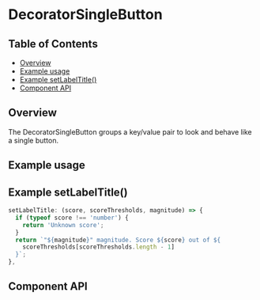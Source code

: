
# DecoratorSingleButton

## Table of Contents

- [Overview](#overview)
- [Example usage](#example-usage)
- [Example setLabelTitle()](#example-setlabeltitle)
- [Component API](#component-api)

## Overview

The DecoratorSingleButton groups a key/value pair to look and behave like a
single button.

## Example usage

<Canvas>
  <Story of={DecoratorSingleButtonStories.Default} />
</Canvas>

## Example **setLabelTitle()**

```js
setLabelTitle: (score, scoreThresholds, magnitude) => {
  if (typeof score !== 'number') {
    return 'Unknown score';
  }
  return `"${magnitude}" magnitude. Score ${score} out of ${
    scoreThresholds[scoreThresholds.length - 1]
  }`;
},
```

## Component API

<Controls />
